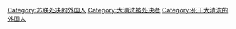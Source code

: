 [[Category:苏联处决的外国人|Category:苏联处决的外国人]]
[[Category:大清洗被处决者|Category:大清洗被处决者]]
[[Category:死于大清洗的外国人|Category:死于大清洗的外国人]]